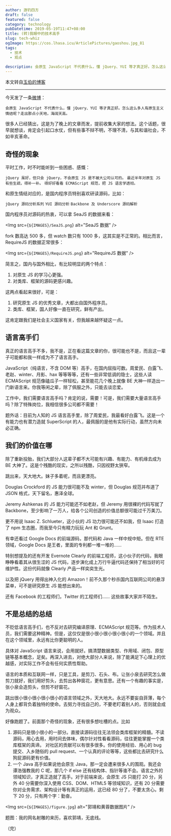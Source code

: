 ```yaml
---
author: 游钓四方
draft: false
featured: false
category: technology
pubDatetime: 2019-05-19T11:47+08:00
title: (转)我眼中的技术高手
slug: tech-whiz
ogImage: https://cos.lhasa.icu/ArticlePictures/gaoshou.jpg_81
tags:
  - 技术
  - 观点
  
description: 会原生 JavaScript 不代表什么，懂 jQuery、YUI 等才真正好。怎么这么多人有原生主义情结呢？走出那点小天地，海阔天高...
---
```



本文转自[玉伯的博客](https://github.com/lifesinger/blog/issues/126)

---

今天发了一条[微博](https://weibo.com/1748374882/zoavsuWAz)：

`会原生 JavaScript 不代表什么，懂 jQuery、YUI 等才真正好。怎么这么多人有原生主义情结呢？走出那点小天地，海阔天高。`

很多人已经猜出，这是为了晚上的文章而发，提前收集大家的想法。这个话题，很早就想谈，肯定会引起口水仗，但有些事不辩不明，不理不清，与其和谐社会，不如辛亥革命。

## 奇怪的现象
平时工作，时不时能听到一些困惑、感慨：

`jQuery 虽好，但只会 jQuery，不会原生 JS 是不被大公司认可的。`
`最近半年对原生 JS 有些生疏，得补一补。`
`得好好看看 ECMAScript 规范，把 JS 语言学透彻。`

和原生情结对应的，是国内程序员特别喜欢研读源码，比如：

`jQuery 源码分析系列`
`YUI 源码分析`
`Backbone 及 Underscore 源码解析`

国内程序员对源码的热衷，可以拿 SeaJS 的数据来看：


<Img src={`${IMAGES}/SeaJS.png`} alt="SeaJS 数据" />

fork 数高达 500 多，但 watch 数只有 1000 多，这其实是不正常的。相比而言，RequireJS 的数据正常很多：

<Img src={`${IMAGES}/RequireJS.png`} alt="RequireJS 数据" />

简言之，国内与国外相比，有比较明显的两个特点：

1. 对原生 JS 的学习心更强。
2. 对类库、框架的源码更感兴趣。

这两点看起来很好，可是：

1. 研究原生 JS 的优秀文章，大都出自国外程序员。
2. 类库、框架，国人好像一直在研究，鲜有产出。

这肯定跟我们是社会主义国家有关，但我越来越怀疑这一点。

## 语言高手们
真正的语言高手不多，我不是，正在看这篇文章的你，很可能也不是，而且这一辈子可能都和我一样成为不了语言高手。

JavaScript（纯语言，不含 DOM 等）高手，在国内屈指可数。周爱民、白露飞、老赵、winter、月影、hax 等等等等，还有一些非常低调的隐士，这些人读 ECMAScript 规范像磕瓜子一样轻松，甚至能花几个晚上就像 BE 大神一样造出一门新语言来。你我等闲之辈，除了佩服之外，只能去谈恋爱。

工作中，我们需要语言高手吗？肯定的说，需要！可是，我们需要大量语言高手吗？除了特殊岗位，我相信很多公司都不需要！

题外话：目前为人知的 JS 语言高手里，除了周爱民，我最看好白露飞。这是一个有能力也有潜力造就 SuperScript 的人，最佩服的是他有实际行动，虽然方向未必正确。

## 我们的价值在哪
除了重新投胎，我们大部分人这辈子都不大可能有兴趣、有能力、有机缘去成为 BE 大神了。这是个残酷的现实，之所以残酷，只因视野太狭窄。

跳出来，天大地大。妹子多着呢，而且更漂亮。

Douglas Crockford 的 JS 能力很可能不及 winter，但 Douglas 规范并布道了 JSON 格式，天下留名，惠泽全球。

Jeremy Ashkenas 的 JS 能力可能还不如老赵，但 Jeremy 用很裸的代码写就了 Backbone，至少影响了一万人，给各个公司创造的价值总额很可能过千万美刀。

更不用说 Isaac Z. Schlueter，这小伙的 JS 功力很可能还不如我，但 Isaac 打造了 npm 生态圈，而我至今只有精力玩玩 Ant 和 Grunt。

有幸还看过 Google Docs 的前端源码，那代码和 Java 一样中规中矩。但在 RTE 领域，Google Docs 是王者，里面的专利都一堆一堆的……

特别想提及的还有开发 Evernote Clearly 的前端工程师，这小伙子的代码，我眼睁睁看着其从很生涩的 JS 代码，逐步演化成上万行牛逼代码还保持了相当好的可维护性。这份代码就像 Clearly 产品一样奕奕生光。

以及把 jQuery 用得出神入化的 Amazon！前不久那个秒杀国内互联网公司的悬浮菜单，可不是研究原生 JS 能想出来的。

还有 Facebook 的工程师们，Twitter 的工程师们…… 这些故事大家并不陌生。

## 不是总结的总结
不贬低语言高手们，也不反对去研究编译原理、ECMAScript 规范等。作为技术人员，我们需要这种精神。但是，这仅仅是很小很小很小很小很小的一个领域。并且在这个领域里，永远有比你更聪明的人。

具体对 JavaScript 语言来说，会用就好。搞清楚数据类型、作用域、闭包、原型链等基本概念，足矣。再深入进去，对绝大部分人来说，除了能满足下心理上的优越感，对实际工作不会有任何实质性帮助。

语言的本质和互联网一样，只是工具，是剪刀、石头、布。让张小泉去研究怎么做剪刀就好，我们用好剪头，去剪出各种窗花，更有意思。还有一个有趣的事实是，张小泉会造剪头，但剪不好窗花。

跳出很小很小很小很小很小的语言领域之外，天大地大。永远不要妄自菲薄，每个人身上都背负着独特的使命。去努力寻找自己的，不要老盯着别人的，否则就会成为观众。

好像跑题了。前面那个奇怪的现象，还有很多想吐槽的点。比如

1. 源码只是很小很小的一部分。直接读源码往往无法领会类库框架的精髓。不读源码，用心去用，用时间去体味，偶尔针对性看看源码，往往更能掌握一个类库框架的真谛。
对社区的贡献可以有很多很多。你的使用经验、用心的 bug 提交、入乡随俗的 pull request、一个认真的评论等等，这些都比去研究什么狗屁源码更有价值。
2. 一个 Java 高手如果说他会原生 Java，那一定会遭来很多人的围观。我还会谭浩强教我的 C 呢，那几个 if else 还有结构体、指针等谁不会。语言之外的领域知识，才真正造就了高手。对于前端来说，会原生 JS 只能打 20 分，另外 40 分需要你深入使用 CSS、DOM、HTML5 等领域知识，还有 20 分需要你对业务需求、架构设计等有真正的运用，这已经 80 分了，不要太贪心。剩下 20 分，只有两个字：勤奋。

<Img src={`${IMAGES}/figure.jpg`} alt="郭靖和黄蓉数据图片" />

题图：我的网名射雕的来历，喜欢郭靖，无底线。

（完）